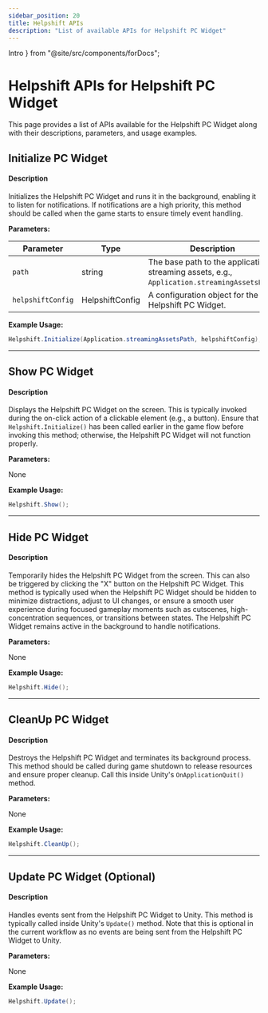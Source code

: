 ```yaml
---
sidebar_position: 20
title: Helpshift APIs
description: "List of available APIs for Helpshift PC Widget"
---
```


  Intro
} from "@site/src/components/forDocs";

# Helpshift APIs for Helpshift PC Widget
<Intro>
This page provides a list of APIs available for the Helpshift PC Widget along with their descriptions, parameters, and usage examples.
</Intro>

## Initialize PC Widget

#### Description
Initializes the Helpshift PC Widget and runs it in the background, enabling it to listen for notifications. If notifications are a high priority, this method should be called when the game starts to ensure timely event handling.

**Parameters:**

| Parameter        | Type   | Description                                                                              |
|-------------------|--------|------------------------------------------------------------------------------------------|
| `path`           | string | The base path to the application's streaming assets, e.g., `Application.streamingAssetsPath`. |
| `helpshiftConfig` | HelpshiftConfig | A configuration object for the Helpshift PC Widget.                                                  |

**Example Usage:**

```csharp
Helpshift.Initialize(Application.streamingAssetsPath, helpshiftConfig);
```

---

## Show PC Widget

#### Description  
Displays the Helpshift PC Widget on the screen. This is typically invoked during the on-click action of a clickable element (e.g., a button). Ensure that `Helpshift.Initialize()` has been called earlier in the game flow before invoking this method; otherwise, the Helpshift PC Widget will not function properly.

**Parameters:**

None

**Example Usage:**

```csharp
Helpshift.Show();
```

---

## Hide PC Widget

#### Description  
Temporarily hides the Helpshift PC Widget from the screen. This can also be triggered by clicking the "X" button on the Helpshift PC Widget. This method is typically used when the Helpshift PC Widget should be hidden to minimize distractions, adjust to UI changes, or ensure a smooth user experience during focused gameplay moments such as cutscenes, high-concentration sequences, or transitions between states. The Helpshift PC Widget remains active in the background to handle notifications.

**Parameters:**

None

**Example Usage:**

```csharp
Helpshift.Hide();
```

---

## CleanUp PC Widget

#### Description  
Destroys the Helpshift PC Widget and terminates its background process. This method should be called during game shutdown to release resources and ensure proper cleanup. Call this inside Unity's `OnApplicationQuit()` method.

**Parameters:**

None

**Example Usage:**

```csharp
Helpshift.CleanUp();
```

---

## Update PC Widget (Optional)

#### Description  
Handles events sent from the Helpshift PC Widget to Unity. This method is typically called inside Unity's `Update()` method. Note that this is optional in the current workflow as no events are being sent from the Helpshift PC Widget to Unity.

**Parameters:**

None

**Example Usage:**

```csharp
Helpshift.Update();
```

